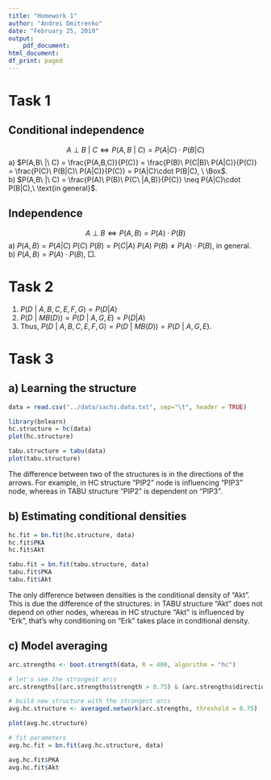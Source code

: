 ```yaml
---
title: "Homework 1"
author: "Andrei Dmitrenko"
date: "February 25, 2019"
output:
    pdf_document:
html_document:
df_print: paged
---
```

  
# Task 1

## Conditional independence

$$ A\ \bot\ B\ |\ C \iff P(A,B\ |\ C) = P(A|C)\cdot P(B|C)$$
a) $P(A,B\ |\ C) = \frac{P(A,B,C)}{P(C)} = \frac{P(B)\ P(C|B)\ P(A|C)}{P(C)} = \frac{P(C)\ P(B|C)\ P(A|C)}{P(C)} = P(A|C)\cdot P(B|C), \ \Box$.  
b) $P(A,B\ |\ C) = \frac{P(A)\ P(B)\ P(C\ |A,B)}{P(C)} \neq P(A|C)\cdot P(B|C),\ \text{in general}$.

## Independence

$$ A\ \bot\ B \iff P(A,B) = P(A)\cdot P(B) $$
a) $P(A,B) = P(A|C)\ P(C)\ P(B) = P(C|A)\ P(A)\ P(B) \neq P(A)\cdot P(B),\ \text{in general}.$  
b) $P(A,B) = P(A)\cdot P(B),\ \Box.$

# Task 2

1. $P(D\ |\ A, B, C, E, F, G ) = P(D|A)$  
2. $P(D\ |\ MB(D)) = P(D\ |\ A,G,E) = P(D|A)$  
3. Thus, $P(D\ |\ A, B, C, E, F, G ) = P(D\ |\ MB(D)) = P(D\ |\ A,G,E)$.

# Task 3

## a) Learning the structure

```r

data = read.csv("../data/sachs.data.txt", sep="\t", header = TRUE)

library(bnlearn)
hc.structure = hc(data)
plot(hc.structure)

```

```r

tabu.structure = tabu(data)
plot(tabu.structure)

```

The difference between two of the structures is in the directions of the arrows. For example, in HC structure "PIP2" node is influencing "PIP3" node, whereas in TABU structure "PIP2" is dependent on "PIP3".

## b) Estimating conditional densities

```r

hc.fit = bn.fit(hc.structure, data)
hc.fit$PKA
hc.fit$Akt

```


```r

tabu.fit = bn.fit(tabu.structure, data)
tabu.fit$PKA
tabu.fit$Akt

```

The only difference between densities is the conditional density of "Akt". This is due the difference of the structures:
in TABU structure "Akt" does not depend on other nodes, whereas in HC structure "Akt" is influenced by "Erk", that's why conditioning on "Erk" takes place in conditional density.

## c) Model averaging 

```r

arc.strengths <- boot.strength(data, R = 400, algorithm = "hc")

# let's see the strongest arcs
arc.strengths[(arc.strengths$strength > 0.75) & (arc.strengths$direction >= 0.5), ]

# build new structure with the strongest arcs
avg.hc.structure <- averaged.network(arc.strengths, threshold = 0.75)

plot(avg.hc.structure)

# fit parameters
avg.hc.fit = bn.fit(avg.hc.structure, data)

avg.hc.fit$PKA
avg.hc.fit$Akt


```





